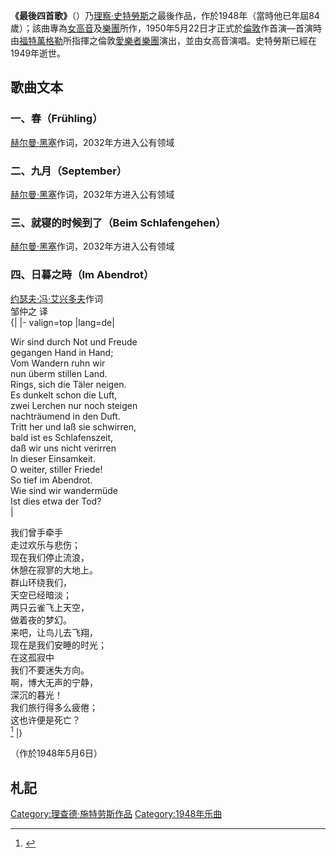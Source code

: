 {{expand|time=2007-09-26T20:13:50Z}}
{{NoteTA
|G1=Music
}}
'''《最後四首歌》'''（{{Lang-de|''Vier letzte Lieder''}}）乃[[理察·史特勞斯|理察·史特勞斯]]之最後作品，作於1948年（當時他已年屆84歲）；該曲專為[[女高音|女高音]]及[[管弦樂團|樂團]]所作，1950年5月22日才正式於[[倫敦|倫敦]]作首演—首演時由[[威廉·富特文格勒|福特萬格勒]]所指揮之倫敦[[愛樂管弦樂團|愛樂者樂團]]演出，並由女高音{{link-en|潔絲汀·弗勒斯達德|Kirsten Flagstad}}演唱。史特勞斯已經在1949年逝世。

==歌曲文本==
===一、春（Frühling）===
[[赫尔曼·黑塞|赫尔曼·黑塞]]作词，2032年方进入公有领域
===二、九月（September）===
[[赫尔曼·黑塞|赫尔曼·黑塞]]作词，2032年方进入公有领域
===三、就寝的时候到了（Beim Schlafengehen）===
[[赫尔曼·黑塞|赫尔曼·黑塞]]作词，2032年方进入公有领域
===四、日暮之時（Im Abendrot）===

[[约瑟夫·冯·艾兴多夫|约瑟夫·冯·艾兴多夫]]作词<br>邹仲之 译<br>
{|
|- valign=top
|lang=de|

Wir sind durch Not und Freude<br>
gegangen Hand in Hand; <br>
Vom Wandern ruhn wir<br>
nun überm stillen Land. <br>

Rings, sich die Täler neigen. <br>
Es dunkelt schon die Luft, <br>
zwei Lerchen nur noch steigen<br>
nachträumend in den Duft. <br>

Tritt her und laß sie schwirren, <br>
bald ist es Schlafenszeit, <br>
daß wir uns nicht verirren<br>
In dieser Einsamkeit. <br>

O weiter, stiller Friede! <br>
So tief im Abendrot. <br>
Wie sind wir wandermüde<br>
Ist dies etwa der Tod? <br>
|

我们曾手牵手<br>
走过欢乐与悲伤；<br>
现在我们停止流浪，<br>
休憩在寂寥的大地上。<br>

群山环绕我们，<br>
天空已经暗淡；<br>
两只云雀飞上天空，<br>
做着夜的梦幻。<br>

来吧，让鸟儿去飞翔，<br>
现在是我们安睡的时光；<br>
在这孤寂中<br>
我们不要迷失方向。<br>

啊，博大无声的宁静，<br>
深沉的暮光！<br>
我们旅行得多么疲倦；<br>
这也许便是死亡？<br><ref>{{cite web |title=理查·施特劳斯《最后四首歌》歌词 |url=http://blog.sina.com.cn/s/blog_59f90d830100ad9y.html |access-date=2021-12-13 |archive-date=2021-12-13 |archive-url=https://web.archive.org/web/20211213101415/http://blog.sina.com.cn/s/blog_59f90d830100ad9y.html |dead-url=no }}</ref>
|}

（作於1948年5月6日）

==札記==

[[Category:理查德·施特劳斯作品|Category:理查德·施特劳斯作品]]
[[Category:1948年乐曲|Category:1948年乐曲]]